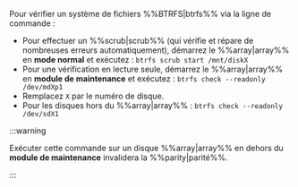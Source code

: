 Pour vérifier un système de fichiers %%BTRFS|btrfs%% via la ligne de commande :

- Pour effectuer un %%scrub|scrub%% (qui vérifie et répare de nombreuses erreurs automatiquement), démarrez le %%array|array%% en **mode normal** et exécutez : `btrfs scrub start /mnt/diskX`
- Pour une vérification en lecture seule, démarrez le %%array|array%% en **module de maintenance** et exécutez : `btrfs check --readonly /dev/mdXp1`
- Remplacez `X` par le numéro de disque.
- Pour les disques hors du %%array|array%% : `btrfs check --readonly /dev/sdX1`

:::warning

Exécuter cette commande sur un disque %%array|array%% en dehors du **module de maintenance** invalidera la %%parity|parité%%.

:::
